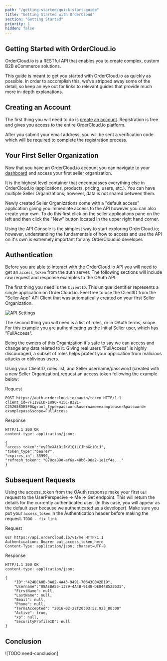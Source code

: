 ```yaml
---
path: "/getting-started/quick-start-guide"
title: "Getting Started with OrderCloud"
section: "Getting Started"
priority: 1
hidden: false
---
```



## Getting Started with OrderCloud.io

OrderCloud.io is a RESTful API that enables you to create complex, custom B2B eCommerce solutions.

This guide is meant to get you started with OrderCloud.io as quickly as possible. In order to accomplish this, we’ve stripped away some of the detail, so keep an eye out for links to relevant guides that provide much more in-depth explanations.

## Creating an Account

The first thing you will need to do is [create an account](https://developer.ordercloud.io/register). Registration is free and gives you access to the entire OrderCloud.io platform.

After you submit your email address, you will be sent a verification code which will be required to complete the registration process.

## Your First Seller Organization

Now that you have an OrderCloud.io account you can navigate to your [dashboard](https://dashboard.ordercloud.io) and access your first <Link to="/getting-started/introduction-to-ordercloud">seller organization</Link>.

It is the highest level container that encompasses everything else in OrderCloud.io (applications, products, pricing, users, etc.). You can have multiple Seller Organizations; however, data is not shared between them.

Newly created Seller Organizations come with a "default access" application giving you immediate access to the API however you can also create your own. To do this first click on the seller applications pane on the left and then click the "New" button located in the upper right hand corner.

Using the API Console is the simplest way to start exploring OrderCloud.io; however, understanding the fundamentals of how to access and use the API on it's own is extremely important for any OrderCloud.io developer.

## Authentication

Before you are able to interact with the OrderCloud.io API you will need to get an `access_token` from the auth server. The following sections will include raw request and response examples to the OAuth API.

The first thing you need is the `ClientID`. This unique identifier represents a single application on OrderCloud.io. Feel free to use the ClientID from the "Seller App" API Client that was automatically created on your first Seller Organization.

![API Settings](../_images/getting-started/quick-start-guide/api-settings.png)

The second thing you will need is a list of roles, or in OAuth terms, scope. For this example you are authenticating as the Initial Seller user, which has "FullAccess".

Being the owners of this Organization it's safe to say we can access and change any data related to it. Giving real users "FullAccess" is highly discouraged, a subset of roles helps protect your application from malicious attacks or oblivious users.

Using your ClientID, roles list, and Seller username/password (created with a new Seller Organization),request an access token following the example below:

Request

```http
POST https://auth.ordercloud.io/oauth/token HTTP/1.1
client_id=7F119ECD-1890-415C-B321-C252658DE5F0&grant_type=password&username=exampleuser&password=
examplepass&scope=FullAccess
```

Response
```http
HTTP/1.1 200 OK
content-type: application/json;

{
"access_token":"eyJ0eXAiOiJKV1QiLCJhbGciOiJ",
"token_type":"bearer",
"expires_in": 35999,
"refresh_token": "878ca890-af6a-48b6-98a2-1e1cf4a..."
}
```

## Subsequent Requests

Using the access_token from the OAuth response make your first `GET` request to the UserPerspecive → Me → <a ui-sref="api-reference({sectionID: 'MeAndMyStuff', resourceID:'Me', endpointID: 'Get'})">Get</a> endpoint. This will return the details for the currently authenticated user. (In this case, you will appear as the default user because we authenticated as a developer). Make sure you put your `access_token` in the Authentication header before making the request. `TODO - fix link`

Request

```http
GET https://api.ordercloud.io/v1/me HTTP/1.1
Authentication: Bearer put_access_token_here
Content-Type: application/json; charset=UTF-8
```

Response

```http
HTTP/1.1 200 OK
content-type: application/json;

{
    "ID":"424DCA0B-3A82-4A43-9491-70643C042B19",
    "Username":"08AEBA55-1379-4A4B-9148-DE844B522631",
    "FirstName": null,
    "LastName": null,
    "Email": null,
    "Phone": null,
    "TermsAccepted": "2016-02-22T20:03:52.923_00:00"
    "Active": true,
    "xp": null,
    "SecurityProfileID": null
}
```

## Conclusion

![TODO:need-conclusion]
